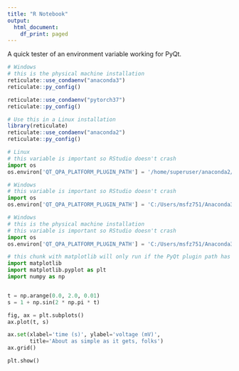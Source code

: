 ```yaml
---
title: "R Notebook"
output:
  html_document:
    df_print: paged
---
```


A quick tester of an environment variable working for PyQt.

```r
# Windows
# this is the physical machine installation
reticulate::use_condaenv("anaconda3")
reticulate::py_config()
```

```r
reticulate::use_condaenv("pytorch37")
reticulate::py_config()
```

```r
# Use this in a Linux installation
library(reticulate)
reticulate::use_condaenv("anaconda2")
reticulate::py_config()
```

```python
# Linux
# this variable is important so RStudio doesn't crash
import os
os.environ['QT_QPA_PLATFORM_PLUGIN_PATH'] = '/home/superuser/anaconda2/plugins/platforms'
```


```python
# Windows
# this variable is important so RStudio doesn't crash
import os
os.environ['QT_QPA_PLATFORM_PLUGIN_PATH'] = 'C:/Users/msfz751/Anaconda3/envs/pytorch37/Library/plugins/platforms'
```

```python
# Windows
# this is the physical machine installation
# this variable is important so RStudio doesn't crash
import os
os.environ['QT_QPA_PLATFORM_PLUGIN_PATH'] = 'C:/Users/msfz751/Anaconda3/Library/plugins/platforms'
```

```python
# this chunk with matplotlib will only run if the PyQt plugin path has been specified
import matplotlib
import matplotlib.pyplot as plt
import numpy as np


t = np.arange(0.0, 2.0, 0.01)
s = 1 + np.sin(2 * np.pi * t)

fig, ax = plt.subplots()
ax.plot(t, s)

ax.set(xlabel='time (s)', ylabel='voltage (mV)',
       title='About as simple as it gets, folks')
ax.grid()

plt.show()
```

